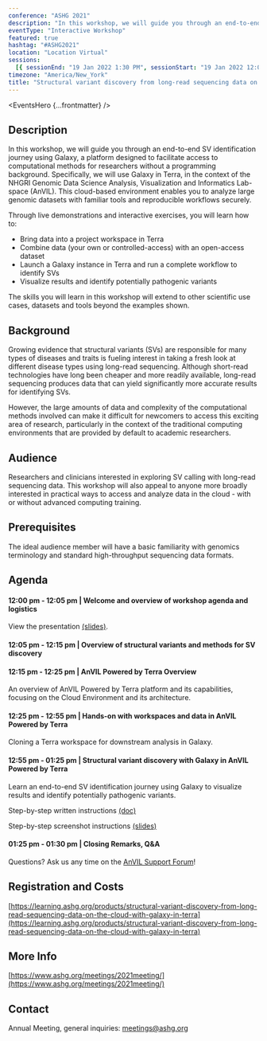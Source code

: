 ```yaml
---
conference: "ASHG 2021"
description: "In this workshop, we will guide you through an end-to-end SV identification journey using Galaxy, a platform designed to facilitate access to computational methods for researchers without a programming background."
eventType: "Interactive Workshop"
featured: true
hashtag: "#ASHG2021"
location: "Location Virtual"
sessions:
  [{ sessionEnd: "19 Jan 2022 1:30 PM", sessionStart: "19 Jan 2022 12:00 PM" }]
timezone: "America/New_York"
title: "Structural variant discovery from long-read sequencing data on the cloud with Galaxy in Terra"
---
```


<EventsHero {...frontmatter} />

## Description

In this workshop, we will guide you through an end-to-end SV identification journey using Galaxy, a platform designed to facilitate access to computational methods for researchers without a programming background. Specifically, we will use Galaxy in Terra, in the context of the NHGRI Genomic Data Science Analysis, Visualization and Informatics Lab-space (AnVIL). This cloud-based environment enables you to analyze large genomic datasets with familiar tools and reproducible workflows securely.

Through live demonstrations and interactive exercises, you will learn how to:

- Bring data into a project workspace in Terra
- Combine data (your own or controlled-access) with an open-access dataset
- Launch a Galaxy instance in Terra and run a complete workflow to identify SVs
- Visualize results and identify potentially pathogenic variants

The skills you will learn in this workshop will extend to other scientific use cases, datasets and tools beyond the examples shown.

## Background

Growing evidence that structural variants (SVs) are responsible for many types of diseases and traits is fueling interest in taking a fresh look at different disease types using long-read sequencing. Although short-read technologies have long been cheaper and more readily available, long-read sequencing produces data that can yield significantly more accurate results for identifying SVs.

However, the large amounts of data and complexity of the computational methods involved can make it difficult for newcomers to access this exciting area of research, particularly in the context of the traditional computing environments that are provided by default to academic researchers.

## Audience

Researchers and clinicians interested in exploring SV calling with long-read sequencing data. This workshop will also appeal to anyone more broadly interested in practical ways to access and analyze data in the cloud - with or without advanced computing training.

## Prerequisites

The ideal audience member will have a basic familiarity with genomics terminology and standard high-throughput sequencing data formats.

## Agenda

#### 12:00 pm - 12:05 pm | Welcome and overview of workshop agenda and logistics

View the presentation [(slides)](https://drive.google.com/drive/folders/1oUxRfoQQSDGfTfEW--eqjRN6qoQgypVQ).

#### 12:05 pm - 12:15 pm | Overview of structural variants and methods for SV discovery

#### 12:15 pm - 12:25 pm | AnVIL Powered by Terra Overview

An overview of AnVIL Powered by Terra platform and its capabilities, focusing on the Cloud Environment and its architecture.

#### 12:25 pm - 12:55 pm | Hands-on with workspaces and data in AnVIL Powered by Terra

Cloning a Terra workspace for downstream analysis in Galaxy.

#### 12:55 pm - 01:25 pm | Structural variant discovery with Galaxy in AnVIL Powered by Terra

Learn an end-to-end SV identification journey using Galaxy to visualize results and identify potentially pathogenic variants.

Step-by-step written instructions [(doc)](https://drive.google.com/drive/folders/1oUxRfoQQSDGfTfEW--eqjRN6qoQgypVQ)

Step-by-step screenshot instructions [(slides)](https://drive.google.com/drive/folders/1oUxRfoQQSDGfTfEW--eqjRN6qoQgypVQ)

#### 01:25 pm - 01:30 pm | Closing Remarks, Q&A

Questions? Ask us any time on the [AnVIL Support Forum]({anvilHelpURL})!

## Registration and Costs

[https://learning.ashg.org/products/structural-variant-discovery-from-long-read-sequencing-data-on-the-cloud-with-galaxy-in-terra](https://learning.ashg.org/products/structural-variant-discovery-from-long-read-sequencing-data-on-the-cloud-with-galaxy-in-terra)

## More Info

[https://www.ashg.org/meetings/2021meeting/](https://www.ashg.org/meetings/2021meeting/)

## Contact

Annual Meeting, general inquiries: [meetings@ashg.org](mailto:meetings@ashg.org)
